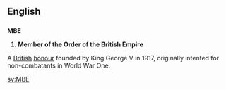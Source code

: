 ==English==

==={{initialism}}===
'''MBE'''

# '''Member of the Order of the British Empire'''
<P>A [[British]] [[honour]] founded by King George V in 1917, originally intented for non-combatants in World War One.

[[sv:MBE]]